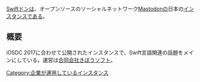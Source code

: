{{小文字}}
[[Swiftドン]]は、オープンソースのソーシャルネットワーク[[Mastodon]]の日本の[[インスタンス]]である。
{{Infobox instance
| Name          = [[Swiftドン]]
| Domain        = https://swift.language.jp
| Admin         = [[合同会社きぼうソフト]]
| Country       = 日本国
| Start         = 2017年9月9日
| End           = 2018年9月30日
}}

== 概要 ==
iOSDC 2017に合わせて公開されたインスタンスで、Swift言語関連の話題をメインにしている。運営は[[合同会社きぼうソフト]]。

{{DEFAULTSORT:swiftドン}}
[[Category:企業が運用しているインスタンス]]